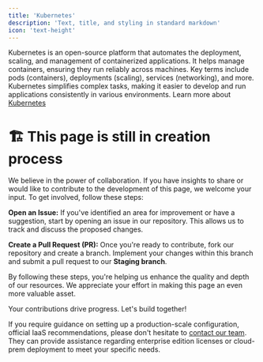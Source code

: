 ```yaml
---
title: 'Kubernetes'
description: 'Text, title, and styling in standard markdown'
icon: 'text-height'
---
```

Kubernetes is an open-source platform that automates the deployment, scaling, and management of containerized applications. 
It helps manage containers, ensuring they run reliably across machines. 
Key terms include pods (containers), deployments (scaling), services (networking), and more. 
Kubernetes simplifies complex tasks, making it easier to develop and run applications consistently in various environments.
Learn more about [Kubernetes](https://kubernetes.io/docs/home/)

# 🏗️ This page is still in creation process

We believe in the power of collaboration. If you have insights to share or would like to contribute to the development of this page, we welcome your input. To get involved, follow these steps:

**Open an Issue:** If you've identified an area for improvement or have a suggestion, start by opening an issue in our repository. This allows us to track and discuss the proposed changes.

**Create a Pull Request (PR):** Once you're ready to contribute, fork our repository and create a branch. Implement your changes within this branch and submit a pull request to our **Staging branch**.

By following these steps, you're helping us enhance the quality and depth of our resources. We appreciate your effort in making this page an even more valuable asset.

Your contributions drive progress. Let's build together!

<Note>If you require guidance on setting up a production-scale configuration, official IaaS recommendations, please don't hesitate to [contact our team](https://calendly.com/novuhq/novu-meeting?utm_source=novuDocs&utm_page=deploy-with-K8). 
They can provide assistance regarding enterprise edition licenses or cloud-prem deployment to meet your specific needs.</Note>